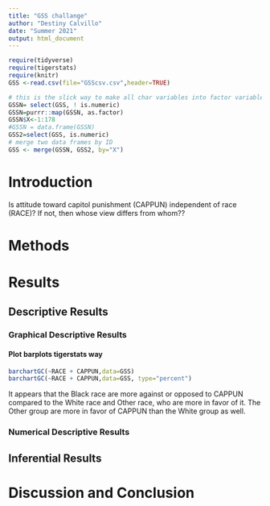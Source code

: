 ```yaml
---
title: "GSS challange"
author: "Destiny Calvillo"
date: "Summer 2021"
output: html_document
---
```


```r
require(tidyverse)
require(tigerstats)
require(knitr)
GSS <-read.csv(file="GSScsv.csv",header=TRUE)
```
```r
# this is the slick way to make all char variables into factor variables
GSSN= select(GSS, ! is.numeric)
GSSN=purrr::map(GSSN, as.factor)
GSSN$X<-1:178
#GSSN = data.frame(GSSN)
GSS2=select(GSS, is.numeric)
# merge two data frames by ID
GSS <- merge(GSSN, GSS2, by="X")
```

# Introduction

<!--In this section you explain what you are trying to show.  Where did the data come from?  What is the research or other question you are trying to answer?.  If you skimp in this section expect to be marked down in your grade. Paint a picture of the project a couple of paragraphs is expected!-->

Is attitude toward capitol punishment (CAPPUN) independent of race (RACE)?
If not, then whose view differs from whom??

# Methods

<!--Decide on your methods:  use "variable analysis" or other appropriate descriptors.  Make sure to choose at least one graphical method and at least one numerical method. Discuss what data manipulations may be needed for example subsetting or other binning procedures and what sort of graphical displays and inferential tools will be used!-->

# Results

<!--Divide this section into two sub-sections:  One for your descriptive  results and one for your inferential results.!-->

## Descriptive Results

### Graphical Descriptive Results

<!--Graphical results here.  Make sure to show your code.  Provide appropriate labels for axes, giving units if possible, and provide a good title for the graph, too.  Use the graphical results to describe the patterns if any that exist in the data as focused toward the research question. Bottom line is to explain the features of the graph that are relevant to conforming or departing to what is expected by your null hypothesis !-->

#### Plot barplots tigerstats way

```r
barchartGC(~RACE + CAPPUN,data=GSS)
barchartGC(~RACE + CAPPUN,data=GSS, type="percent")

```

It appears that the Black race are more against or opposed to CAPPUN compared to the White race and Other race, who are more in favor of it. The Other group are more in favor of CAPPUN than the White group as well.

### Numerical Descriptive Results

<!--Numerical results go here. Use the numerical results to describe the patterns if any that exist in the data as focused toward the research question!-->

## Inferential Results

<!--State hypothesis clearly.  Make sure your discussion of the inferential test covers all the aspects that the test output produces, such as test statistic, p-value etc.  Make a decision about the null hypothesis, explain the assumptions on which the selected test/procedure was based, and why the chosen procedure satisfys the assumptions and is appropriate to answer the research question!-->


# Discussion and Conclusion

<!--Discussion and conclusion here.  If you found a relationship be sure to consider whether the relationship occurs because one of the variavbles causes the other, or whether they perhasps are related for some other reason.  Watch the chapter 6 videos from the GeorgeTown videos collection.!-->
